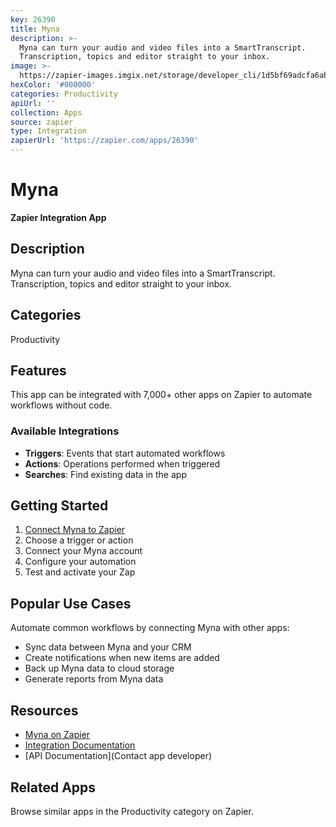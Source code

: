 ```yaml
---
key: 26390
title: Myna
description: >-
  Myna can turn your audio and video files into a SmartTranscript.
  Transcription, topics and editor straight to your inbox.
image: >-
  https://zapier-images.imgix.net/storage/developer_cli/1d5bf69adcfa6abc9bdba7b87292eca0.png?auto=format%2Ccompress&ixlib=python-3.0.0&q=50
hexColor: '#000000'
categories: Productivity
apiUrl: ''
collection: Apps
source: zapier
type: Integration
zapierUrl: 'https://zapier.com/apps/26390'
---
```

# Myna

**Zapier Integration App**

## Description

Myna can turn your audio and video files into a SmartTranscript. Transcription, topics and editor straight to your inbox.

## Categories

Productivity

## Features

This app can be integrated with 7,000+ other apps on Zapier to automate workflows without code.

### Available Integrations

- **Triggers**: Events that start automated workflows
- **Actions**: Operations performed when triggered
- **Searches**: Find existing data in the app

## Getting Started

1. [Connect Myna to Zapier](https://zapier.com/apps/26390)
2. Choose a trigger or action
3. Connect your Myna account
4. Configure your automation
5. Test and activate your Zap

## Popular Use Cases

Automate common workflows by connecting Myna with other apps:

- Sync data between Myna and your CRM
- Create notifications when new items are added
- Back up Myna data to cloud storage
- Generate reports from Myna data

## Resources

- [Myna on Zapier](https://zapier.com/apps/26390)
- [Integration Documentation](https://zapier.com/apps/26390/integrations)
- [API Documentation](Contact app developer)

## Related Apps

Browse similar apps in the Productivity category on Zapier.
